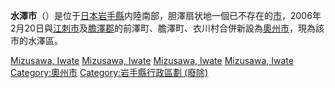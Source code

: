 {{日本都市 (廢除)
| 自治體名 = 水澤市
| 日文原名 = 水沢市
| 平假名 =みずさわし
| 羅馬字拼音 = Mizusawa-shi
| 地圖 = 
| 廢除時間 = 2006年2月20日
| 廢除理由 = 新設合併
| 廢除時處置 ='''水澤市'''、[[江刺市|江刺市]]、[[前澤町|前澤町]]、[[胆澤町|胆澤町]]、[[衣川村|衣川村]]→[[奧州市|奧州市]]
| 現在市 = [[奧州市|奧州市]]
| 都道府縣 =岩手縣
| 支廳 = 
| 編號 = 03204-2
| 自治體 =[[江刺市|江刺市]]、[[一關市|一關市]]、[[前澤町|前澤町]]、[[金崎町|金崎町]]、[[膽澤町|膽澤町]]
| 面積 = 96.92
| 邊界未定 = 
| 人口 = 60,239
| 人口密度 = 
| 統計時間 = 2006年2月1日
| 經度 = 
| 緯度 = 
| 樹 = 
| 花 = 
| 鳥 = 
| 其他象徵物 = 
| 其他象徵 =
| 郵遞區號 = 023-8501
| 所在地 =水澤市大手町一丁目1番地
| 電話號碼 =197-24-2111
| 外部連結 = 
| 註記 = 
|}}
'''水澤市'''（{{jpn|j=水沢市|kyu=水澤市|hg=みずさわし|rm=Mizusawa shi|f=y}}）是位于[[日本|日本]][[岩手縣|岩手縣]]内陸南部，胆澤扇状地一個已不存在的[[市|市]]，2006年2月20日與[[江刺市|江刺市]]及[[膽澤郡|膽澤郡]]的前澤町、膽澤町、衣川村合併新設為[[奧州市|奧州市]]，現為該市的水澤區。

{{岩手縣}}
{{Authority control}}
{{日本地理小作品}}
[[Category:1954年日本建立|Mizusawa, Iwate]]
[[Category:1954年建立的行政區劃|Mizusawa, Iwate]]
[[Category:2006年日本廢除|Mizusawa, Iwate]]
[[Category:2006年廢除的行政區劃|Mizusawa, Iwate]]
[[Category:奧州市|Category:奧州市]]
[[Category:岩手縣行政區劃_(廢除)|Category:岩手縣行政區劃 (廢除)]]